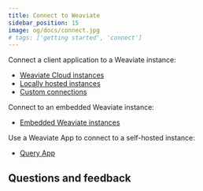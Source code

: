 ```yaml
---
title: Connect to Weaviate
sidebar_position: 15
image: og/docs/connect.jpg
# tags: ['getting started', 'connect']
---
```


Connect a client application to a Weaviate instance:

- [Weaviate Cloud instances](/developers/weaviaite/connections/connect-cloud)
- [Locally hosted instances](/developers/weaviaite/connections/connect-local)
- [Custom connections](/developers/weaviaite/connections/connect-custom)

Connect to an embedded Weaviate instance:

- [Embedded Weaviate instances](/developers/weaviaite/connections/connect-embedded)

Use a Weaviate App to connect to a self-hosted instance:

- [Query App](/developers/weaviaite/connections/connect-query)


## Questions and feedback


<DocsFeedback/>
